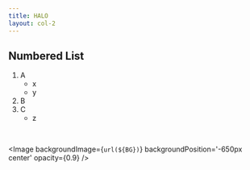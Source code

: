 ```yaml
---
title: HALO
layout: col-2
---
```



## Numbered List

1. A
    - x
    - y
2. B
3. C
    - z

<br/>

<Image
  backgroundImage={`url(${BG})`}
  backgroundPosition='-650px center'
  opacity={0.9}
/>
